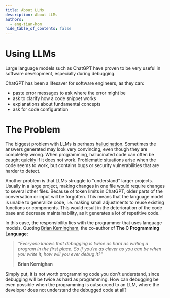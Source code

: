 ```yaml
---
title: About LLMs
description: About LLMs
authors:
  - eng-tian-hom
hide_table_of_contents: false
---
```


# Using LLMs

Large language models such as ChatGPT have proven to be very useful in software development, especially during debugging.

ChatGPT has been a lifesaver for software engineers, as they can:

- paste error messages to ask where the error might be
- ask to clarify how a code snippet works
- explanations about fundamental concepts
- ask for code configuration

# The Problem

The biggest problem with LLMs is perhaps [hallucination](https://en.wikipedia.org/wiki/Hallucination_(artificial_intelligence)). Sometimes the answers generated may look very convincing, even though they are completely wrong. When programming, hallucinated code can often be caught quickly if it does not work. Problematic situations arise when the code seems to work, but contains bugs or security vulnerabilities that are harder to detect.

Another problem is that LLMs struggle to "understand" larger projects. Usually in a large project, making changes in one file would require changes to several other files. Because of token limits in ChatGPT, older parts of the conversation or input will be forgotten. This means that the language model is unable to generalize code, i.e. making small adjustments to reuse existing functions or components. This would result in the deterioration of the code base and decrease maintainability, as it generates a lot of repetitive code.

In this case, the responsibility lies with the programmer that uses language models. Quoting [Brian Kerningham](https://en.wikipedia.org/wiki/Brian_Kernighan), the co-author of **The C Programming Language**:

> *“Everyone knows that debugging is twice as hard as writing a program in the first place. So if you're as clever as you can be when you write it, how will you ever debug it?”*
>
>**Brian Kernighan**

Simply put, it is not worth programming code you don't understand, since debugging will be twice as hard as programming. How can debugging be even possible when the programming is outsourced to an LLM, where the developer does not understand the debugged code at all?

<!-- truncate -->